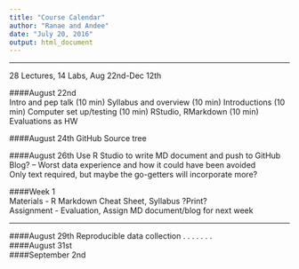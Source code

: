 ```yaml
---
title: "Course Calendar"
author: "Ranae and Andee"
date: "July 20, 2016"
output: html_document
---
```


____________________________________________________________________________________________ 
28 Lectures, 14 Labs, 
Aug 22nd-Dec 12th

####August 22nd  
   Intro and pep talk (10 min) 
   Syllabus and overview (10 min)
   Introductions (10 min)
   Computer set up/testing (10 min)
   RStudio, RMarkdown (10 min)
   Evaluations as HW
   
####August 24th
   GitHub
   Source tree

####August 26th
   Use R Studio to write MD document and push to GitHub  
      Blog? -- Worst data experience and how it could have been avoided  
      Only text required, but maybe the go-getters will incorporate more?  
     
####Week 1  
   Materials - R Markdown Cheat Sheet, Syllabus ?Print?  
   Assignment - Evaluation, Assign MD document/blog for next week  
   
   
___________________________________________________________________________________________

   
####August 29th 
   Reproducible data collection . . . . . . .  
####August 31st  
####September 2nd